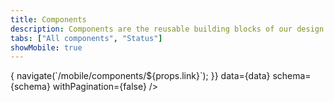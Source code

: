 ```yaml
---
title: Components
description: Components are the reusable building blocks of our design system. Each component meets a specific interaction or UI need, and has been specifically created to work together to create patterns and intuitive user experiences.
tabs: ["All components", "Status"]
showMobile: true
---
```



<Card shadow="none">
  <Table
    showMenu={false}
    type="resource"
    onRowClick={(props) => {
      navigate(`/mobile/components/${props.link}`);
    }}
    data={data}
    schema={schema}
    withPagination={false}
  />
</Card>
